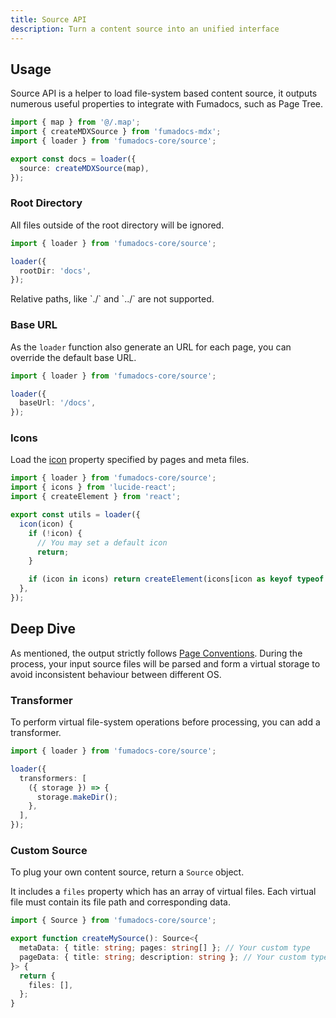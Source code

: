 ```yaml
---
title: Source API
description: Turn a content source into an unified interface
---
```


## Usage

Source API is a helper to load file-system based content source, it outputs numerous useful properties to integrate with Fumadocs, such as Page Tree.

```ts
import { map } from '@/.map';
import { createMDXSource } from 'fumadocs-mdx';
import { loader } from 'fumadocs-core/source';

export const docs = loader({
  source: createMDXSource(map),
});
```

### Root Directory

All files outside of the root directory will be ignored.

```ts
import { loader } from 'fumadocs-core/source';

loader({
  rootDir: 'docs',
});
```

<Callout type="warn">
  Relative paths, like `./` and `../` are not supported.
</Callout>

### Base URL

As the `loader` function also generate an URL for each page, you can override the default base URL.

```ts
import { loader } from 'fumadocs-core/source';

loader({
  baseUrl: '/docs',
});
```

### Icons

Load the [icon](/docs/headless/page-conventions#icons) property specified by pages and meta files.

```ts
import { loader } from 'fumadocs-core/source';
import { icons } from 'lucide-react';
import { createElement } from 'react';

export const utils = loader({
  icon(icon) {
    if (!icon) {
      // You may set a default icon
      return;
    }

    if (icon in icons) return createElement(icons[icon as keyof typeof icons]);
  },
});
```

## Deep Dive

As mentioned, the output strictly follows [Page Conventions](/docs/headless/page-conventions).
During the process, your input source files will be parsed and form a virtual storage to avoid inconsistent behaviour between different OS.

### Transformer

To perform virtual file-system operations before processing, you can add a transformer.

```ts
import { loader } from 'fumadocs-core/source';

loader({
  transformers: [
    ({ storage }) => {
      storage.makeDir();
    },
  ],
});
```

### Custom Source

To plug your own content source, return a `Source` object.

It includes a `files` property which has an array of virtual files.
Each virtual file must contain its file path and corresponding data.

```ts
import { Source } from 'fumadocs-core/source';

export function createMySource(): Source<{
  metaData: { title: string; pages: string[] }; // Your custom type
  pageData: { title: string; description: string }; // Your custom type
}> {
  return {
    files: [],
  };
}
```
